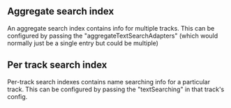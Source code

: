 
<Meta title="Text Searching" />

## Aggregate search index

An aggregate search index contains info for multiple tracks. This can be
configured by passing the "aggregateTextSearchAdapters" (which would normally
just be a single entry but could be multiple)

<Canvas withSource="open">
  <Story id="linear-view--with-text-searching" />
</Canvas>

## Per track search index

Per-track search indexes contains name searching info for a particular track.
This can be configured by passing the "textSearching" in that track's config.

<Canvas withSource="open">
  <Story id="linear-view--with-per-track-text-searching" />
</Canvas>
